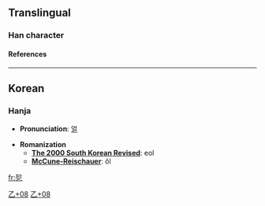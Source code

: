 ==Translingual==
===Han character===
{{Han char|rad=乙|as=08|sn=9|four=|canj=卜卜弓 (YYN)}}
====References====
{{Han ref|kx=0084.241|dj=0171.330|hdz=10056.051|uh=4E7B|ud=20091}}

----
==Korean==
===Hanja===

* '''Pronunciation''': [[얼]]

* '''Romanization'''
** '''[[The 2000 South Korean Revised Romanization|The 2000 South Korean Revised]]''': eol
** '''[[McCune-Reischauer]]''': ŏl


[[Category:CJKV Character articles lacking a common meaning|乙+08]]
[[Category:Korean-only CJKV Characters|乙+08]]

[[fr:乻]]